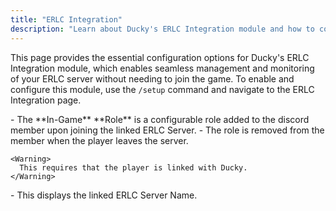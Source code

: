 ```yaml
---
title: "ERLC Integration"
description: "Learn about Ducky's ERLC Integration module and how to configure it."
---
```


This page provides the essential configuration options for Ducky's ERLC Integration module, which enables seamless management and monitoring of your ERLC server without needing to join the game. To enable and configure this module, use the `/setup` command and navigate to the ERLC Integration page.

<Steps>
  <Step title="In-Game Role" titleSize="h2">
    - The **In-Game** **Role** is a configurable role added to the discord member upon joining the linked ERLC Server.
    - The role is removed from the member when the player leaves the server.

    <Warning>
      This requires that the player is linked with Ducky.
    </Warning>
  </Step>
  <Step title="ERLC Server" titleSize="h2">
    - This displays the linked ERLC Server Name.
  </Step>
  <Step title="Advanced ERLC Command Permissions" titleSize="h2">
    
  </Step>
  <Step title="ERLC Command Logs Channel" titleSize="h2">
    
  </Step>
  <Step title="ERLC Kick/Ban Logs Channel" titleSize="h2">
    
  </Step>
  <Step title="Auto Log Kicks/BOLOs" titleSize="h2">
    
  </Step>
  <Step title="Ban Syncing Mode" titleSize="h2">
    
  </Step>
</Steps>